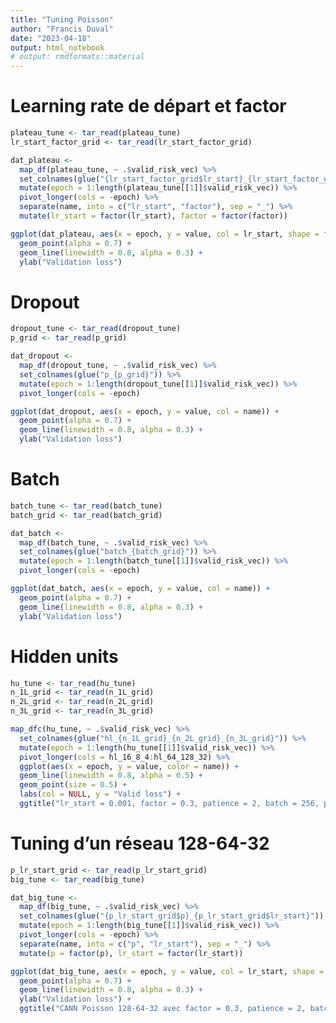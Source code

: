 ```yaml
---
title: "Tuning Poisson"
author: "Francis Duval"
date: "2023-04-18"
output: html_notebook
# output: rmdformats::material
---
```


# Learning rate de départ et factor

```r
plateau_tune <- tar_read(plateau_tune)
lr_start_factor_grid <- tar_read(lr_start_factor_grid)
```

```r
dat_plateau <- 
  map_df(plateau_tune, ~ .$valid_risk_vec) %>% 
  set_colnames(glue("{lr_start_factor_grid$lr_start}_{lr_start_factor_grid$factor}")) %>% 
  mutate(epoch = 1:length(plateau_tune[[1]]$valid_risk_vec)) %>% 
  pivot_longer(cols = -epoch) %>% 
  separate(name, into = c("lr_start", "factor"), sep = "_") %>% 
  mutate(lr_start = factor(lr_start), factor = factor(factor))
```

```r
ggplot(dat_plateau, aes(x = epoch, y = value, col = lr_start, shape = factor)) +
  geom_point(alpha = 0.7) +
  geom_line(linewidth = 0.8, alpha = 0.3) +
  ylab("Validation loss")
```

# Dropout

```r
dropout_tune <- tar_read(dropout_tune)
p_grid <- tar_read(p_grid)
```

```r
dat_dropout <- 
  map_df(dropout_tune, ~ .$valid_risk_vec) %>% 
  set_colnames(glue("p_{p_grid}")) %>% 
  mutate(epoch = 1:length(dropout_tune[[1]]$valid_risk_vec)) %>% 
  pivot_longer(cols = -epoch)
```

```r
ggplot(dat_dropout, aes(x = epoch, y = value, col = name)) +
  geom_point(alpha = 0.7) +
  geom_line(linewidth = 0.8, alpha = 0.3) +
  ylab("Validation loss")
```

# Batch

```r
batch_tune <- tar_read(batch_tune)
batch_grid <- tar_read(batch_grid)
```

```r
dat_batch <- 
  map_df(batch_tune, ~ .$valid_risk_vec) %>% 
  set_colnames(glue("batch_{batch_grid}")) %>% 
  mutate(epoch = 1:length(batch_tune[[1]]$valid_risk_vec)) %>% 
  pivot_longer(cols = -epoch)
```

```r
ggplot(dat_batch, aes(x = epoch, y = value, col = name)) +
  geom_point(alpha = 0.7) +
  geom_line(linewidth = 0.8, alpha = 0.3) +
  ylab("Validation loss")
```

# Hidden units

```r
hu_tune <- tar_read(hu_tune)
n_1L_grid <- tar_read(n_1L_grid)
n_2L_grid <- tar_read(n_2L_grid)
n_3L_grid <- tar_read(n_3L_grid)
```


```r
map_dfc(hu_tune, ~ .$valid_risk_vec) %>% 
  set_colnames(glue("hl_{n_1L_grid}_{n_2L_grid}_{n_3L_grid}")) %>% 
  mutate(epoch = 1:length(hu_tune[[1]]$valid_risk_vec)) %>% 
  pivot_longer(cols = hl_16_8_4:hl_64_128_32) %>% 
  ggplot(aes(x = epoch, y = value, color = name)) +
  geom_line(linewidth = 0.8, alpha = 0.5) +
  geom_point(size = 0.5) +
  labs(col = NULL, y = "Valid loss") +
  ggtitle("lr_start = 0.001, factor = 0.3, patience = 2, batch = 256, p = 0.2")
```

# Tuning d'un réseau 128-64-32

```r
p_lr_start_grid <- tar_read(p_lr_start_grid)
big_tune <- tar_read(big_tune)
```

```r
dat_big_tune <- 
  map_df(big_tune, ~ .$valid_risk_vec) %>% 
  set_colnames(glue("{p_lr_start_grid$p}_{p_lr_start_grid$lr_start}")) %>% 
  mutate(epoch = 1:length(big_tune[[1]]$valid_risk_vec)) %>% 
  pivot_longer(cols = -epoch) %>% 
  separate(name, into = c("p", "lr_start"), sep = "_") %>% 
  mutate(p = factor(p), lr_start = factor(lr_start))
```

```r
ggplot(dat_big_tune, aes(x = epoch, y = value, col = lr_start, shape = p)) +
  geom_point(alpha = 0.7) +
  geom_line(linewidth = 0.8, alpha = 0.3) +
  ylab("Validation loss") +
  ggtitle("CANN Poisson 128-64-32 avec factor = 0.3, patience = 2, batch = 256")
```

